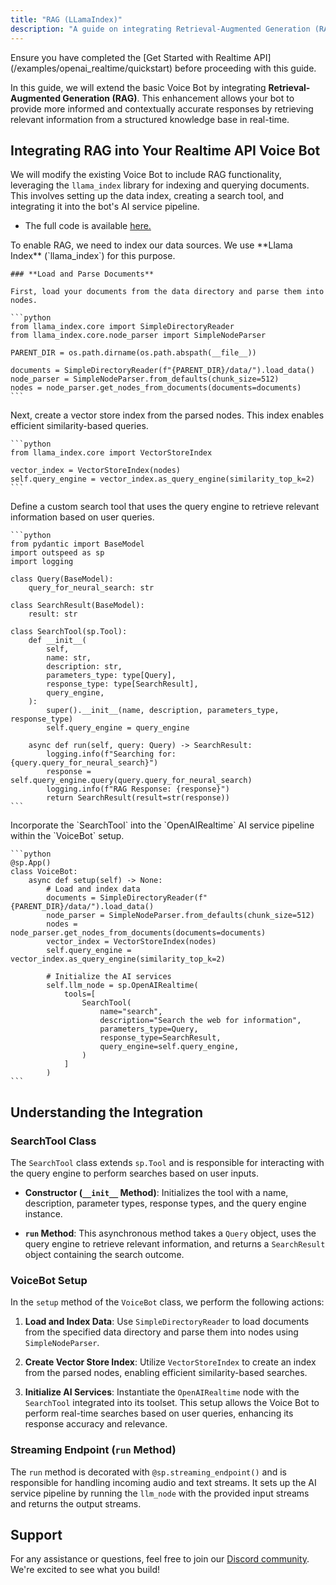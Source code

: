 ```yaml
---
title: "RAG (LLamaIndex)"
description: "A guide on integrating Retrieval-Augmented Generation (RAG) into your realtime Voice Bot using the OpenAI Realtime API."
---
```


<Info>
  Ensure you have completed the [Get Started with Realtime API](/examples/openai_realtime/quickstart) before proceeding with this guide.
</Info>

In this guide, we will extend the basic Voice Bot by integrating **Retrieval-Augmented Generation (RAG)**. This enhancement allows your bot to provide more informed and contextually accurate responses by retrieving relevant information from a structured knowledge base in real-time.

## **Integrating RAG into Your Realtime API Voice Bot**

We will modify the existing Voice Bot to include RAG functionality, leveraging the `llama_index` library for indexing and querying documents. This involves setting up the data index, creating a search tool, and integrating it into the bot's AI service pipeline.

- The full code is available [here.](https://github.com/outspeed-ai/outspeed/blob/main/examples/openai_realtime/rag.py)

<Steps>
  <Step title="Setting Up the Data Index">
    To enable RAG, we need to index our data sources. We use **Llama Index** (`llama_index`) for this purpose.

    ### **Load and Parse Documents**

    First, load your documents from the data directory and parse them into nodes.

    ```python
    from llama_index.core import SimpleDirectoryReader
    from llama_index.core.node_parser import SimpleNodeParser

    PARENT_DIR = os.path.dirname(os.path.abspath(__file__))

    documents = SimpleDirectoryReader(f"{PARENT_DIR}/data/").load_data()
    node_parser = SimpleNodeParser.from_defaults(chunk_size=512)
    nodes = node_parser.get_nodes_from_documents(documents=documents)
    ```
  </Step>

  <Step title="Creating the Vector Store Index">
    Next, create a vector store index from the parsed nodes. This index enables efficient similarity-based queries.

    ```python
    from llama_index.core import VectorStoreIndex

    vector_index = VectorStoreIndex(nodes)
    self.query_engine = vector_index.as_query_engine(similarity_top_k=2)
    ```
  </Step>

  <Step title="Defining the Search Tool">
    Define a custom search tool that uses the query engine to retrieve relevant information based on user queries.

    ```python
    from pydantic import BaseModel
    import outspeed as sp
    import logging

    class Query(BaseModel):
        query_for_neural_search: str

    class SearchResult(BaseModel):
        result: str

    class SearchTool(sp.Tool):
        def __init__(
            self,
            name: str,
            description: str,
            parameters_type: type[Query],
            response_type: type[SearchResult],
            query_engine,
        ):
            super().__init__(name, description, parameters_type, response_type)
            self.query_engine = query_engine

        async def run(self, query: Query) -> SearchResult:
            logging.info(f"Searching for: {query.query_for_neural_search}")
            response = self.query_engine.query(query.query_for_neural_search)
            logging.info(f"RAG Response: {response}")
            return SearchResult(result=str(response))
    ```
  </Step>

  <Step title="Integrating RAG into the VoiceBot">
    Incorporate the `SearchTool` into the `OpenAIRealtime` AI service pipeline within the `VoiceBot` setup.

    ```python
    @sp.App()
    class VoiceBot:
        async def setup(self) -> None:
            # Load and index data
            documents = SimpleDirectoryReader(f"{PARENT_DIR}/data/").load_data()
            node_parser = SimpleNodeParser.from_defaults(chunk_size=512)
            nodes = node_parser.get_nodes_from_documents(documents=documents)
            vector_index = VectorStoreIndex(nodes)
            self.query_engine = vector_index.as_query_engine(similarity_top_k=2)

            # Initialize the AI services
            self.llm_node = sp.OpenAIRealtime(
                tools=[
                    SearchTool(
                        name="search",
                        description="Search the web for information",
                        parameters_type=Query,
                        response_type=SearchResult,
                        query_engine=self.query_engine,
                    )
                ]
            )
    ```
  </Step>
</Steps>

## **Understanding the Integration**

### **SearchTool Class**

The `SearchTool` class extends `sp.Tool` and is responsible for interacting with the query engine to perform searches based on user inputs.

- **Constructor (`__init__` Method)**: Initializes the tool with a name, description, parameter types, response types, and the query engine instance.
  
- **`run` Method**: This asynchronous method takes a `Query` object, uses the query engine to retrieve relevant information, and returns a `SearchResult` object containing the search outcome.

### **VoiceBot Setup**

In the `setup` method of the `VoiceBot` class, we perform the following actions:

1. **Load and Index Data**: Use `SimpleDirectoryReader` to load documents from the specified data directory and parse them into nodes using `SimpleNodeParser`.

2. **Create Vector Store Index**: Utilize `VectorStoreIndex` to create an index from the parsed nodes, enabling efficient similarity-based searches.

3. **Initialize AI Services**: Instantiate the `OpenAIRealtime` node with the `SearchTool` integrated into its toolset. This setup allows the Voice Bot to perform real-time searches based on user queries, enhancing its response accuracy and relevance.

### **Streaming Endpoint (`run` Method)**

The `run` method is decorated with `@sp.streaming_endpoint()` and is responsible for handling incoming audio and text streams. It sets up the AI service pipeline by running the `llm_node` with the provided input streams and returns the output streams.


## **Support**

For any assistance or questions, feel free to join our [Discord community](https://discord.gg/cmfFw6SYvp). We're excited to see what you build!

